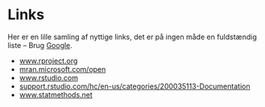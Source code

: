 # Links {#links}
Her er en lille samling af nyttige links, det er på ingen måde en fuldstændig liste – Brug <a href="https://www.google.com" target="_blank">Google</a>.

* <a href="https://www.rproject.org" target="_blank">www.rproject.org</a> 
* <a href="https://mran.microsoft.com/open" target="_blank">mran.microsoft.com/open</a> 
* <a href="https://www.rstudio.com" target="_blank">www.rstudio.com</a> 
* <a href="https://support.rstudio.com/hc/en-us/categories/200035113-Documentation" target="_blank">support.rstudio.com/hc/en-us/categories/200035113-Documentation</a>
* <a href="https://www.statmethods.net" target="_blank">www.statmethods.net</a> 



